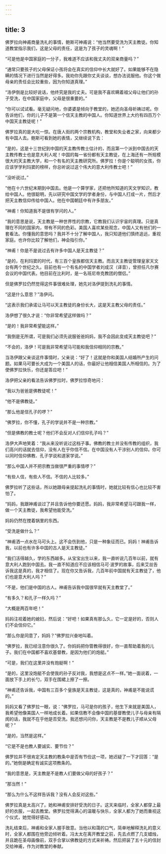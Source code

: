 ```yaml
---
---
---
```

title: 3
---



佛罗拉向神甫商量洗礼的事情，鲍斯可神甫说：“他当然要受洗为天主教徒。你知道教堂指示我们，这是父母的责任，这是为了孩子的灵魂啊！”

“可是他是中国家庭的一分子，我难道不应该和我丈夫的双亲商量吗？”

“通常只要孩子的父母保证小孩将会在真实的信仰中长大就好了。如果能够不在隐瞒的情况下进行当然是好得多。我劝你先跟你丈夫谈谈，想办法说服他。你这个做母亲的责任会比较重些，因为你知道真理。”

“洛伊倒是比较好说话，他终究是我的丈夫。可是我不喜欢瞒着祖父母让他们的孙子受洗，在中国家庭中，父母是很重要的。”

“你可以试试看。毫无疑问地，你婆婆是倾向于教堂的，她还向圣母祈祷过呢。你告诉他们，你的儿子不是第一个信天主教的中国人。你知道世界上大约有四百万个中国天主教徒呢！”

佛罗拉真的是大吃一惊。在唐人街的两个宗教机构，教堂和失业者之家，向来都少有中国人去。鲍斯可看到她的表情，又继续说下去：

“是的，这是十三世纪到中国的天主教传教士估计的，而且第一个派到中国去的天主教传教士也是意大利人呢！中国的每一省份都有天主教徒，在上海还有一所规模很大的天主教大学，和一个有名的天主教研究所。佛罗拉！你是个聪明的女孩，你应该学学利玛窦的榜样，你总听说过这个伟大的意大利传教士吧！”

“没听说过。”

“他在十六世纪末期到中国去。他是一个算学家，还把他所知道的天文学知识，教给中国人。他很聪明，先以研究中国文学的学者身份，与中国人打成一片，然后才把天主教信仰传给中国人。他在中国朝廷中有许多朋友。”

“神甫！你知道我不是很有学问的人。”

“我的意思是说，天主教是一种世界性的宗教，它教我们认识宇宙的真理。只是真理在不同的国家内，带有不同的色彩。美国人喜欢某些观念，中国人又有他们的一套看法。你懂我的意思吗？我并不十分了解中国人，我只知道他们慎终追远，重视家庭。也许你比较了解他们，神会指引你。”

“神甫！你是不是说过去有许多中国人是天主教徒？”

“是的，在利玛窦的时代，有三百个皇族都信天主教。而且天主教徒管理皇家天文台有两个世纪之久。目前也有一个有名的中国学者刘成汉（译音），曾担任凡尔赛会议的中国代表。他目前在比利时，是一名班尼帝克教团的僧侣。”

但是佛罗拉仍然觉得这件事很难处理，她先对洛伊提到洗礼的事情。

“这是什么意思？”洛伊问。

“这表示我们承诺让马可以天主教徒的身份长大，这是天主教父母的责任。”

洛伊想了很久才说：“你非常希望这样做吗？”

“是的！我非常希望能这样。”

“我倒是无所谓，可是我们必须先说服爸爸妈妈，我不会因此变成天主教徒吧？”

“不会的，洛伊！可是我非常希望马可能和我信仰相同的宗教。”

当洛伊跟父亲谈这件事情时，父亲说：“好了！这就是你和美国人结婚所产生的问题。如果马可要长大成为一个美国人的话，你最好让他相信美国人所相信的。为了使佛罗拉快乐，你还是答应吧！”

洛伊把父亲的看法告诉佛罗拉时，佛罗拉惊奇地问：

“我以为爸爸是佛教徒呢！”

“他不是佛教徒。”

“那么他是信孔子的啰？”

“佛罗拉，你不懂，孔子的学说并不是一种宗教。”

“但是佛教的教士呢？他们不会反对人们信仰孔子吗？”

洛伊大声地笑着：“我从来没听说过这档子事。佛教的教士并没有传教的组织，我们高兴的话就去信仰，没有人在乎你信不信。在中国没有人干涉别人的信仰。你可以同时信仰佛教、孔子学说和道家学说。”

“那么中国人并不把宗教当做很严重的事情啰？”

“有些人信，有些人不信。不信的人比较多。”

佛罗拉听了这些话，所以她跟母亲提起洗礼的事情时，她就比较有信心也比较不害怕了。

“妈妈，我跟神甫谈过了并且告诉他你要还愿。妈妈，我非常希望马可跟我一样，做一个天主教徒，我希望他能受洗。”

妈妈仍然在搅着锅里的东西。

“受洗是做什么？”

“神甫洒一点水在马可头上。这不会伤到他，只是一种象征而已。妈妈！神甫告诉我，以前也有许多中国的古人是天主教徒。”

“我们活得越久，学的东西越多。从宝宝出生以来，我一直听说几百年以前，就有意大利人跑到中国去。我一直不知道应不应该相信马可·波罗的故事，后来艾丝告诉我这是真的，我才相信了。现在你又告诉我，几百年前中国就有天主教徒了，他们也是意大利人吗？”

“不是，他们是中国的古人。神甫告诉我中国很早就有天主教堂了。”

“有多久？和孔子一样久吗？”

“大概是两百年吧！”

妈妈注视着她的媳妇，然后说：“好吧！如果真有那么久，它一定是好的，否则人们不会信仰它。”

“那么你是同意了，妈妈？”佛罗拉兴奋地叫着。

“佛罗拉，我已经注意你很久了。你妈妈把你管教得很好，你一直帮助着我的儿子。我们在中国都不喜欢基督教，是因为他们的炮艇。”

“可是，我们在这里并没有炮艇啊！”

“是的，这里没炮艇不会使我的孙子反对我，我想是这点不一样。”她一面说着，一面放下手上的长勺，双手在围裙上擦了一擦。

“神甫还告诉我，中国有三百多个皇族是天主教徒，这是真的，神甫是不能说谎的。”

妈妈又看了佛罗拉一眼，说：“佛罗拉，马可是你的孩子，他生下来就是美国人，我希望他像美国人一样地成长着。如果信教不会像中国的基督教使儿子与母亲有隔阂的话，我就不在乎他是否受洗。我还想问问你，天主教是不是教儿子顺从父母呢？”

“是的，当然是这样。”

“它是不是也教人要诚实、要节俭？”

佛罗拉并不很肯定天主教的教条中是否有节俭这一项，她迟疑了一下才回答：“是的。”她倒是确定有诚实这项教条的。

“我的意思是，天主教是不是教人们要做父母的好孩子？”

“那当然！”

“那么为什么不这样告诉我？没有人会反对这些。”

佛罗拉真是太高兴了。她和神甫安排好受洗的日子。这天来临时，全家人都穿上最好的衣服，一起去教堂。佛罗拉觉得满心的温暖与快乐，全家人都为了她而重视这个仪式，她觉得好感动。

洗礼结束后，神甫和全家人握手致意。当他以和蔼的口气，简单地解释洗礼的意义时，全家人都围在他旁边倾听着。冯太太在离开教堂之前，先去点燃了几支蜡烛，并且跪在圣母画像前，双手合掌以佛教徒的方式来祈祷。然后把装了五十元的信封交给神甫，作为对教堂的奉献。